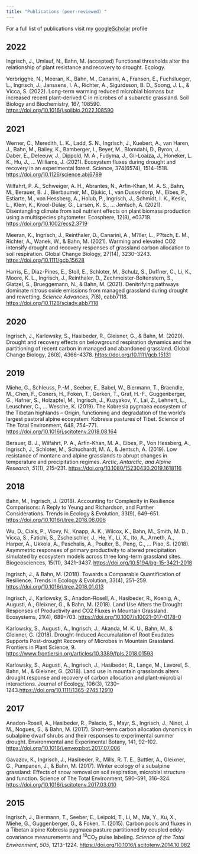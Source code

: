 ```yaml
---
title: "Publications (peer-reviewed) "
---
```


For a full list of publications visit my [googleScholar](https://scholar.google.com/citations?user=zY_ghlMAAAAJ&hl=de) profile

## 2022

Ingrisch, J., Umlauf, N., Bahn, M. (accepted) Functional thresholds alter the relationship of plant resistance and recovery to drought. Ecology. 

Verbrigghe, N., Meeran, K., Bahn, M., Canarini, A., Fransen, E., Fuchslueger, L., Ingrisch, J., Janssens, I. A., Richter, A., Sigurdsson, B. D., Soong, J. L., & Vicca, S. (2022). Long-term warming reduced microbial biomass but increased recent plant-derived C in microbes of a subarctic grassland. Soil Biology and Biochemistry, 167, 108590. <https://doi.org/10.1016/j.soilbio.2022.108590>

## 2021

Werner, C., Meredith, L. K., Ladd, S. N., Ingrisch, J., Kuebert, A., van Haren, J., Bahn, M., Bailey, K., Bamberger, I., Beyer, M., Blomdahl, D., Byron, J., Daber, E., Deleeuw, J., Dippold, M. A., Fudyma, J., Gil-Loaiza, J., Honeker, L. K., Hu, J., ... Williams, J. (2021). Ecosystem fluxes during drought and recovery in an experimental forest. Science, 374(6574), 1514--1518. <https://doi.org/10.1126/science.abj6789>

Wilfahrt, P. A., Schweiger, A. H., Abrantes, N., Arfin-Khan, M. A. S., Bahn, M., Berauer, B. J., Bierbaumer, M., Djukic, I., van Dusseldorp, M., Eibes, P., Estiarte, M., von Hessberg, A., Holub, P., Ingrisch, J., Schmidt, I. K., Kesic, L., Klem, K., Kroel-Dulay, G., Larsen, K. S., ... Jentsch, A. (2021). Disentangling climate from soil nutrient effects on plant biomass production using a multispecies phytometer. Ecosphere, 12(8), e03719. <https://doi.org/10.1002/ecs2.3719>

Meeran, K., Ingrisch, J., Reinthaler, D., Canarini, A., M?ller, L., P?tsch, E. M., Richter, A., Wanek, W., & Bahn, M. (2021). Warming and elevated CO2 intensify drought and recovery responses of grassland carbon allocation to soil respiration. Global Change Biology, 27(14), 3230--3243. <https://doi.org/10.1111/gcb.15628>

Harris, E., Diaz-Pines, E., Stoll, E., Schloter, M., Schulz, S., Duffner, C., Li, K., Moore, K. L., Ingrisch, J., Reinthaler, D., Zechmeister-Boltenstern, S., Glatzel, S., Brueggemann, N., & Bahn, M. (2021). Denitrifying pathways dominate nitrous oxide emissions from managed grassland during drought and rewetting. *Science Advances*, *7*(6), eabb7118. <https://doi.org/10.1126/sciadv.abb7118>

## 2020

Ingrisch, J., Karlowsky, S., Hasibeder, R., Gleixner, G., & Bahn, M. (2020). Drought and recovery effects on belowground respiration dynamics and the partitioning of recent carbon in managed and abandoned grassland. Global Change Biology, 26(8), 4366--4378. <https://doi.org/10.1111/gcb.15131>

## 2019

Miehe, G., Schleuss, P.-M., Seeber, E., Babel, W., Biermann, T., Braendle, M., Chen, F., Coners, H., Foken, T., Gerken, T., Graf, H.-F., Guggenberger, G., Hafner, S., Holzapfel, M., Ingrisch, J., Kuzyakov, Y., Lai, Z., Lehnert, L., Leuschner, C., ... Wesche, K. (2019). The Kobresia pygmaea ecosystem of the Tibetan highlands -- Origin, functioning and degradation of the world's largest pastoral alpine ecosystem: Kobresia pastures of Tibet. Science of The Total Environment, 648, 754--771. <https://doi.org/10.1016/j.scitotenv.2018.08.164>

Berauer, B. J., Wilfahrt, P. A., Arfin-Khan, M. A., Eibes, P., Von Hessberg, A., Ingrisch, J., Schloter, M., Schuchardt, M. A., & Jentsch, A. (2019). Low resistance of montane and alpine grasslands to abrupt changes in temperature and precipitation regimes. *Arctic, Antarctic, and Alpine Research*, *51*(1), 215--231. <https://doi.org/10.1080/15230430.2019.1618116>

## 2018

Bahn, M., Ingrisch, J. (2018). Accounting for Complexity in Resilience Comparisons: A Reply to Yeung and Richardson, and Further Considerations. Trends in Ecology & Evolution, 33(9), 649--651. <https://doi.org/10.1016/j.tree.2018.06.006>

Wu, D., Ciais, P., Viovy, N., Knapp, A. K., Wilcox, K., Bahn, M., Smith, M. D., Vicca, S., Fatichi, S., Zscheischler, J., He, Y., Li, X., Ito, A., Arneth, A., Harper, A., Ukkola, A., Paschalis, A., Poulter, B., Peng, C., ... Piao, S. (2018). Asymmetric responses of primary productivity to altered precipitation simulated by ecosystem models across three long-term grassland sites. Biogeosciences, 15(11), 3421--3437. <https://doi.org/10.5194/bg-15-3421-2018>

Ingrisch, J., & Bahn, M. (2018). Towards a Comparable Quantification of Resilience. Trends in Ecology & Evolution, 33(4), 251--259. <https://doi.org/10.1016/j.tree.2018.01.013>

Ingrisch, J., Karlowsky, S., Anadon-Rosell, A., Hasibeder, R., Koenig, A., Augusti, A., Gleixner, G., & Bahn, M. (2018). Land Use Alters the Drought Responses of Productivity and CO2 Fluxes in Mountain Grassland. Ecosystems, 21(4), 689--703. <https://doi.org/10.1007/s10021-017-0178-0>

Karlowsky, S., Augusti, A., Ingrisch, J., Akanda, M. K. U., Bahn, M., & Gleixner, G. (2018). Drought-Induced Accumulation of Root Exudates Supports Post-drought Recovery of Microbes in Mountain Grassland. Frontiers in Plant Science, 9. <https://www.frontiersin.org/articles/10.3389/fpls.2018.01593>

Karlowsky, S., Augusti, A., Ingrisch, J., Hasibeder, R., Lange, M., Lavorel, S., Bahn, M., & Gleixner, G. (2018). Land use in mountain grasslands alters drought response and recovery of carbon allocation and plant-microbial interactions. Journal of Ecology, 106(3), 1230--1243.<https://doi.org/10.1111/1365-2745.12910>

## 2017

Anadon-Rosell, A., Hasibeder, R., Palacio, S., Mayr, S., Ingrisch, J., Ninot, J. M., Nogues, S., & Bahn, M. (2017). Short-term carbon allocation dynamics in subalpine dwarf shrubs and their responses to experimental summer drought. Environmental and Experimental Botany, 141, 92--102. <https://doi.org/10.1016/j.envexpbot.2017.07.006>

Gavazov, K., Ingrisch, J., Hasibeder, R., Mills, R. T. E., Buttler, A., Gleixner, G., Pumpanen, J., & Bahn, M. (2017). Winter ecology of a subalpine grassland: Effects of snow removal on soil respiration, microbial structure and function. Science of The Total Environment, 590--591, 316--324. <https://doi.org/10.1016/j.scitotenv.2017.03.010>

## 2015

Ingrisch, J., Biermann, T., Seeber, E., Leipold, T., Li, M., Ma, Y., Xu, X., Miehe, G., Guggenberger, G., & Foken, T. (2015). Carbon pools and fluxes in a Tibetan alpine Kobresia pygmaea pasture partitioned by coupled eddy-covariance measurements and ^13^CO~2~ pulse labeling. *Science of the Total Environment*, *505*, 1213--1224. <https://doi.org/10.1016/j.scitotenv.2014.10.082>
